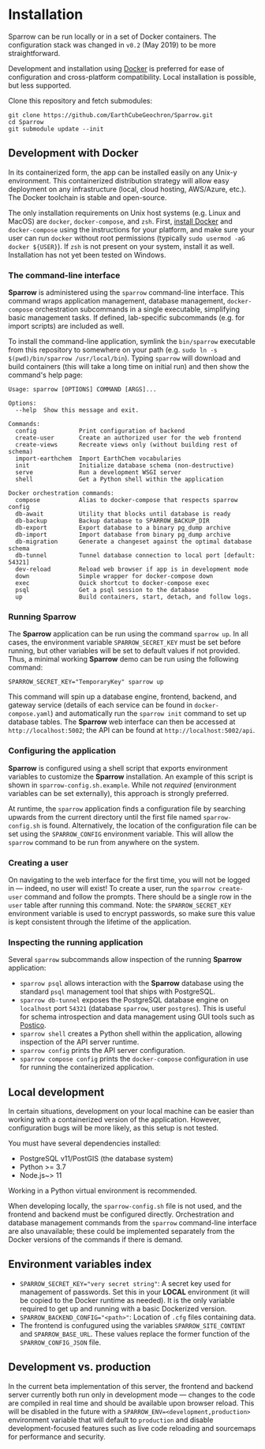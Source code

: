 # Installation

Sparrow can be run locally or in a set of Docker
containers. The configuration stack was changed in `v0.2` (May 2019)
to be more straightforward.

Development and installation using [Docker](https://www.docker.com/)
is preferred for ease of configuration and cross-platform compatibility.
Local installation is possible, but less supported.

Clone this repository and fetch submodules:
```
git clone https://github.com/EarthCubeGeochron/Sparrow.git
cd Sparrow
git submodule update --init
```

## Development with Docker

In its containerized form, the app can be installed easily
on any Unix-y environment. This containerized
distribution strategy will allow easy deployment on any infrastructure
(local, cloud hosting, AWS/Azure, etc.).
The Docker toolchain is stable and open-source.

The only installation requirements on Unix host
systems (e.g. Linux and MacOS) are `docker`, `docker-compose`, and `zsh`.
First, [install Docker](https://docs.docker.com/install/) and
`docker-compose` using the instructions for your platform, and
make sure your user can run `docker` without root permissions (typically
`sudo usermod -aG docker ${USER}`).
If `zsh` is not present on your system, install it as well.
Installation has not yet been tested on Windows.

### The command-line interface

**Sparrow** is administered using the `sparrow` command-line
interface. This command wraps application management, database management,
`docker-compose` orchestration subcommands in a single executable, simplifying
basic management tasks. If defined, lab-specific subcommands (e.g. for import
scripts) are included as well.

To install the command-line application, symlink the `bin/sparrow` executable
from this repository to somewhere on your path
(e.g. `sudo ln -s $(pwd)/bin/sparrow /usr/local/bin`).
Typing `sparrow` will download and build containers (this will take a long
time on initial run) and then show the command's help page:

```
Usage: sparrow [OPTIONS] COMMAND [ARGS]...

Options:
  --help  Show this message and exit.

Commands:
  config            Print configuration of backend
  create-user       Create an authorized user for the web frontend
  create-views      Recreate views only (without building rest of schema)
  import-earthchem  Import EarthChem vocabularies
  init              Initialize database schema (non-destructive)
  serve             Run a development WSGI server
  shell             Get a Python shell within the application

Docker orchestration commands:
  compose           Alias to docker-compose that respects sparrow config
  db-await          Utility that blocks until database is ready
  db-backup         Backup database to SPARROW_BACKUP_DIR
  db-export         Export database to a binary pg_dump archive
  db-import         Import database from binary pg_dump archive
  db-migration      Generate a changeset against the optimal database schema
  db-tunnel         Tunnel database connection to local port [default: 54321]
  dev-reload        Reload web browser if app is in development mode
  down              Simple wrapper for docker-compose down
  exec              Quick shortcut to docker-compose exec
  psql              Get a psql session to the database
  up                Build containers, start, detach, and follow logs.
```

### Running Sparrow

The **Sparrow** application can be run using the command
`sparrow up`.  In all cases, the environment variable
`SPARROW_SECRET_KEY` must be set before running, but other variables
will be set to default values if not provided. Thus, a minimal working
**Sparrow** demo can be run using the following command:
```
SPARROW_SECRET_KEY="TemporaryKey" sparrow up
```

This command will spin up a database engine, frontend, backend,
and gateway service (details of each service can be found in
`docker-compose.yaml`) and automatically run the `sparrow init`
command to set up database tables.
The **Sparrow** web interface can then be accessed at `http://localhost:5002`;
the API can be found at `http://localhost:5002/api`.

### Configuring the application

**Sparrow** is configured using a shell script that exports environment
variables to customize the **Sparrow** installation. An example of this script
is shown in `sparrow-config.sh.example`. While not *required* (environment
variables can be set externally), this approach is strongly preferred.

At runtime, the `sparrow` application finds a configuration file by searching
upwards from the current directory until the first file named
`sparrow-config.sh` is found. Alternatively, the location of the configuration
file can be set using the `SPARROW_CONFIG` environment variable. This will
allow the `sparrow` command to be run from anywhere on the system.

### Creating a user

On navigating to the web interface for the first time, you will not be logged
in — indeed, no user will exist! To create a user, run the `sparrow
create-user` command and follow the prompts. There should be a single row in
the `user` table after running this command. Note: the `SPARROW_SECRET_KEY`
environment variable is used to encrypt passwords, so make sure
this value is kept consistent through the lifetime of the application.

### Inspecting the running application

Several `sparrow` subcommands allow inspection of the running
**Sparrow** application:

- `sparrow psql` allows interaction with the **Sparrow** database
  using the standard `psql` management tool that ships with PostgreSQL.
- `sparrow db-tunnel` exposes the PostgreSQL database engine
  on `localhost` port `54321` (database `sparrow`, user `postgres`).
  This is useful for schema introspection and data management
  using GUI tools such as [Postico](https://eggerapps.at/postico/).
- `sparrow shell` creates a Python shell within the application,
  allowing inspection of the API server runtime.
- `sparrow config` prints the API server configuration.
- `sparrow compose config` prints the `docker-compose` configuration
  in use for running the containerized application.

## Local development

In certain situations, development on your local machine can be easier than
working with a containerized version of the application. However, configuration
bugs will be more likely, as this setup is not tested.

You must have several dependencies installed:

- PostgreSQL v11/PostGIS (the database system)
- Python >= 3.7
- Node.js~> 11

Working in a Python virtual environment is recommended.

When developing locally, the `sparrow-config.sh` file is not used, and the
frontend and backend must be configured directly. Orchestration and database
management commands from the `sparrow` command-line interface
are also unavailable; these could be implemented separately from the
Docker versions of the commands if there is demand.

## Environment variables index

- `SPARROW_SECRET_KEY="very secret string"`: A secret key used for management
  of passwords. Set this in your **LOCAL** environment (it will be copied to
  the Docker runtime as needed). It is the only variable required to get up and
  running with a basic Dockerized version.
- `SPARROW_BACKEND_CONFIG="<path>"`: Location of `.cfg` files containing data.
- The frontend is confugured using the variables `SPARROW_SITE_CONTENT`
  and `SPARROW_BASE_URL`. These values replace the former function of the `SPARROW_CONFIG_JSON` file.

## Development vs. production

In the current beta implementation of this server, the frontend and backend server
currently both run only in development mode — changes to the code are compiled in
real time and should be available upon browser reload. This will be disabled in
the future with a `SPARROW_ENV=<development,production>` environment variable
that will default to `production` and disable development-focused features such
as live code reloading and sourcemaps for performance and security.
